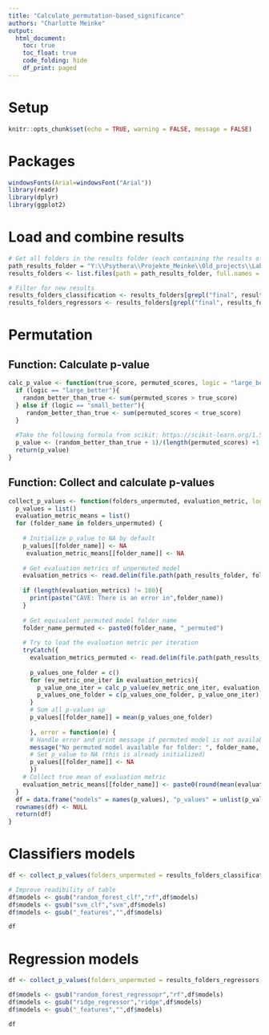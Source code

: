 ```yaml
---
title: "Calculate_permutation-based_significance"
authors: "Charlotte Meinke"
output:
  html_document:
    toc: true
    toc_float: true
    code_folding: hide
    df_print: paged
---
```

# Setup
```r
knitr::opts_chunk$set(echo = TRUE, warning = FALSE, message = FALSE)
```

# Packages
```r
windowsFonts(Arial=windowsFont("Arial"))
library(readr)
library(dplyr)
library(ggplot2)
```


# Load and combine results
```r
# Get all folders in the results folder (each containing the results of another model)
path_results_folder = "Y:\\Psythera\\Projekte_Meinke\\Old_projects\\Labrotation_Rebecca\\2_Machine_learning\\Results\\RT_trimmed_RT_wrong_removed_outliers-removed\\response_FSQ"
results_folders <- list.files(path = path_results_folder, full.names = FALSE)

# Filter for new results
results_folders_classification <- results_folders[grepl("final", results_folders)& grepl("clf", results_folders) & !grepl("permuted", results_folders)]
results_folders_regressors <- results_folders[grepl("final", results_folders)& grepl("regressor", results_folders) & !grepl("permuted", results_folders)]
```

# Permutation

## Function: Calculate p-value
```r
calc_p_value <- function(true_score, permuted_scores, logic = "large_better"){
  if (logic == "large_better"){
    random_better_than_true <- sum(permuted_scores > true_score)
  } else if (logic == "small_better"){
     random_better_than_true <- sum(permuted_scores < true_score)
  }
  
  #Take the following formula from scikit: https://scikit-learn.org/1.5/modules/generated/sklearn.model_selection.permutation_test_score.html#sklearn.model_selection.permutation_test_score
  p_value <- (random_better_than_true + 1)/(length(permuted_scores) +1 )
  return(p_value)
}
```

## Function: Collect and calculate p-values
```r
collect_p_values <- function(folders_unpermuted, evaluation_metric, logic = "large_better"){
  p_values = list()
  evaluation_metric_means = list()
  for (folder_name in folders_unpermuted) {
    
    # Initialize p_value to NA by default
    p_values[[folder_name]] <- NA
     evaluation_metric_means[[folder_name]] <- NA
    
    # Get evaluation metrics of unpermuted model
    evaluation_metrics <- read.delim(file.path(path_results_folder, folder_name, "performance_across_iters.txt"))[[evaluation_metric]]
    
    if (length(evaluation_metrics) != 100){
      print(paste("CAVE: There is an error in",folder_name))
    }
    
    # Get equivalent permuted model folder name
    folder_name_permuted <- paste0(folder_name, "_permuted")
    
    # Try to load the evaluation metric per iteration
    tryCatch({
      evaluation_metrics_permuted <- read.delim(file.path(path_results_folder, folder_name_permuted, "performance_across_iters.txt"))[[evaluation_metric]]
      
      p_values_one_folder = c()
      for (ev_metric_one_iter in evaluation_metrics){
        p_value_one_iter = calc_p_value(ev_metric_one_iter, evaluation_metrics_permuted, logic = logic)
        p_values_one_folder = c(p_values_one_folder, p_value_one_iter)
      }
      # Sum all p-values up
      p_values[[folder_name]] = mean(p_values_one_folder)
      
      }, error = function(e) {
      # Handle error and print message if permuted model is not available
      message("No permuted model available for folder: ", folder_name, " | Error: ", e$message)
      # Set p_value to NA (this is already initialized)
      p_values[[folder_name]] <- NA
      })
    # Collect true mean of evaluation metric
    evaluation_metric_means[[folder_name]] <- paste0(round(mean(evaluation_metrics),2), "(",round(sd(evaluation_metrics),2),")")
  }
  df = data.frame("models" = names(p_values), "p_values" = unlist(p_values), evaluation_metrics_means = unlist(evaluation_metric_means))
  rownames(df) <- NULL
  return(df)
}
```

# Classifiers models
```r
df <- collect_p_values(folders_unpermuted = results_folders_classification, evaluation_metric = "balanced_accuracy")

# Improve readibility of table
df$models <- gsub("random_forest_clf","rf",df$models)
df$models <- gsub("svm_clf","svm",df$models)
df$models <- gsub("_features","",df$models)

df
```
# Regression models
```r
df <- collect_p_values(folders_unpermuted = results_folders_regressors, evaluation_metric = "MSE", logic = "small_better")

df$models <- gsub("random_forest_regressopr","rf",df$models)
df$models <- gsub("ridge_regressor","ridge",df$models)
df$models <- gsub("_features","",df$models)

df
```